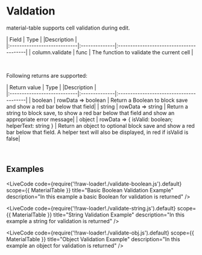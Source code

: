 
# Valdation

material-table supports cell validation during edit. 

| Field                       | Type          |   |Description                             |  
|:----------------------------|:--------------|:----------------------------------------|
| column.validate            | func | The function to validate the current cell     |

<br />

Following returns are supported:

| Return value                       | Type          |   |Description                             |  
|:----------------------------|:--------------|:----------------------------------------|
| boolean            | rowData => boolean | Return a Boolean to block save and show a red bar below that field|
| string            | rowData => string | Return a string to block save, to show a red bar below that field and show an appropriate error message|
| object            | rowData => { isValid: boolean; helperText: string } | Return an object to optional block save and show a red bar below that field. A helper text will also be displayed, in red if isValid is false|

<br />

## Examples

<LiveCode
    code={require('!!raw-loader!./validate-boolean.js').default}
    scope={{ MaterialTable }}
    title="Basic Boolean Validation Example"
    description="In this example a basic Boolean for validation is returned"
/>

<LiveCode
    code={require('!!raw-loader!./validate-string.js').default}
    scope={{ MaterialTable }}
    title="String Validation Example"
    description="In this example a string for validation is returned"
/>

<LiveCode
    code={require('!!raw-loader!./validate-obj.js').default}
    scope={{ MaterialTable }}
    title="Object Validation Example"
    description="In this example an object for validation is returned"
/>